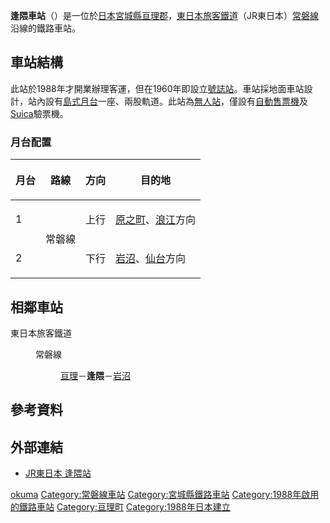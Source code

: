 {{noteTA
|T=zh-hk:逢隈站; zh-tw:逢隈車站; zh-cn:逢隈站;
|1=zh-hk:逢隈站; zh-tw:逢隈車站; zh-cn:逢隈站;
}}
{{coord|38|4|2.09|N|140|51|17.38|E|region:JP-04_type:railwaystation|display=title}}
{{日本車站資訊
|公司色     = green
|文字色     = 
|站名       = 逢隈站
|圖片       = JR Okuma sta 001.jpg
|pxl        = 
|圖片說明   = 逢隈站外貌（2015年）
|日文原名   = 逢隈
|平假名     = おおくま
|羅馬拼音   = Ōkuma
|副站名     = 
|電報略號   = オオ
|車站編號   = 
|所屬公司   = [[File:JR_logo_(east).svg|22px]] [[東日本旅客鐵道|JR東日本]]
|所屬路線   = {{Color|#3333ff|■}}[[常磐線|常磐線]]
|距離       = 337.8
|起站       = [[日暮里站|日暮里]]
|前一站     = [[亘理站|亘理]]
|前一站距離 = 3.2
|後一站距離 = 5.3
|後一站     = [[岩沼站|岩沼]]
|所在地     = [[宮城縣|宮城縣]][[亘理郡|亘理郡]][[亘理町|亘理町]]逢隈下郡字椿山71
|車站構造   = [[地面車站|地面車站]]
|月台配置   = 1面2線
|啟用年月日 = 1988年（[[昭和|昭和]]63年）8月2日
|廢站年月日 = 
|乘客人數   = 
|上下車人次 = 
|統計年度   =
|轉車       = 
|備註       = [[無人站|無人站]]
|全寬備註 = 
}}
'''逢隈車站'''（{{jpn|j=逢隈駅|hg=おおくまえき|rm=Ōkuma eki|f=y}}）是一位於[[日本|日本]][[宮城縣|宮城縣]][[亘理郡|亘理郡]]，[[東日本旅客鐵道|東日本旅客鐵道]]（JR東日本）[[常磐線|常磐線]]沿線的鐵路車站。

==車站結構==
此站於1988年才開業辦理客運，但在1960年即設立[[號誌站|號誌站]]。車站採地面車站設計，站內設有[[島式月台|島式月台]]一座、兩股軌道。此站為[[無人站|無人站]]，僅設有[[自動售票機|自動售票機]]及[[Suica|Suica]]驗票機。

=== 月台配置 ===
{| class="wikitable"
!月台<!-- 事業者側による呼称 --->!!路線!!方向!!目的地
|-
! 1
|rowspan=2|{{Color|#3333ff|■}}常磐線
| style="text-align:center" | 上行
|[[原之町站|原之町]]、[[浪江站|浪江]]方向
|-
! 2
| style="text-align:center" | 下行
|[[岩沼站|岩沼]]、[[仙台站|仙台]]方向
|}

== 相鄰車站 ==
; 東日本旅客鐵道
: {{Color|#3333ff|■}}常磐線
:: [[亘理站|亘理]]－'''逢隈'''－[[岩沼站|岩沼]]

==參考資料==
{{reflist}}

==外部連結==

* {{ja}}[http://www.jreast.co.jp/estation/station/info.aspx?StationCd=300 JR東日本 逢隈站] {{Wayback|url=http://www.jreast.co.jp/estation/station/info.aspx?StationCd=300 |date=20200131081250 }}

{{常磐線}}
{{commonscat|Ōkuma Station}}
{{DEFAULTSORT:Okuma}}
[[Category:日本鐵路車站_O|okuma]]
[[Category:常磐線車站|Category:常磐線車站]]
[[Category:宮城縣鐵路車站|Category:宮城縣鐵路車站]]
[[Category:1988年啟用的鐵路車站|Category:1988年啟用的鐵路車站]]
[[Category:亘理町|Category:亘理町]]
[[Category:1988年日本建立|Category:1988年日本建立]]